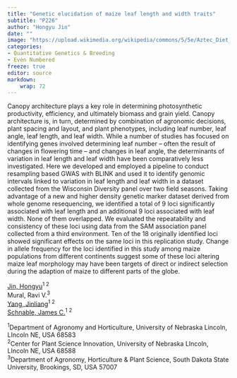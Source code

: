 ```yaml
---
title: "Genetic elucidation of maize leaf length and width traits"
subtitle: "P226"
author: "Hongyu Jin"
date: ""
image: "https://upload.wikimedia.org/wikipedia/commons/5/5e/Aztec_Diet_Basket_of_Corn_%289755332575%29.jpg"
categories: 
- Quantitative Genetics & Breeding
- Even Numbered
freeze: true
editor: source
markdown: 
    wrap: 72
---
```


Canopy architecture plays a key role in determining photosynthetic productivity, efficiency, and ultimately biomass and grain yield. Canopy architecture is, in turn, determined by combination of agronomic decisions, plant spacing and layout, and plant phenotypes, including leaf number, leaf angle, leaf length, and leaf width. While a number of studies has focused on identifying genes involved determining leaf number – often the result of changes in flowering time – and changes in leaf angle, the determinants of variation in leaf length and leaf width have been comparatively less investigated. Here we developed and employed a pipeline to conduct resampling based GWAS with BLINK and used it to identify genomic intervals linked to variation in leaf length and leaf width in a dataset collected from the Wisconsin Diversity panel over two field seasons. Taking advantage of a new and higher density genetic marker dataset derived from whole genome resequencing, we identified a total of 9 loci significantly associated with leaf length and an additional 9 loci associated with leaf width. None of them overlapped. We evaluated the repeatability and consistency of these loci using data from the SAM association panel collected from a third environment. Ten of the 18 originally identified loci showed significant effects on the same loci in this replication study. Change in allele frequency for the loci identified in this study among maize populations from different continents suggest some of these loci altering maize leaf morphology may have been targets of direct or indirect selection during the adaption of maize to different parts of the globe.

<a href='mailto:hjin5@huskers.unl.edu'>Jin, Hongyu</a><sup>1 2</sup><br>Mural, Ravi V.<sup>3</sup><br><a href='mailto:jinliang.yang@unl.edu'>Yang, Jinliang</a><sup>1 2</sup><br><a href='mailto:schnable@unl.edu'>Schnable, James C.</a><sup>1 2</sup><br>

<sup>1</sup>Department of Agronomy and Horticulture, University of Nebraska Lincoln, LIncoln NE, USA 68583<br><sup>2</sup>Center for Plant Science Innovation, University of Nebraska LIncoln, LIncoln NE, USA 68588<br><sup>3</sup>Department of Agronomy, Horticulture & Plant Science, South Dakota State University, Brookings, SD, USA 57007<br>